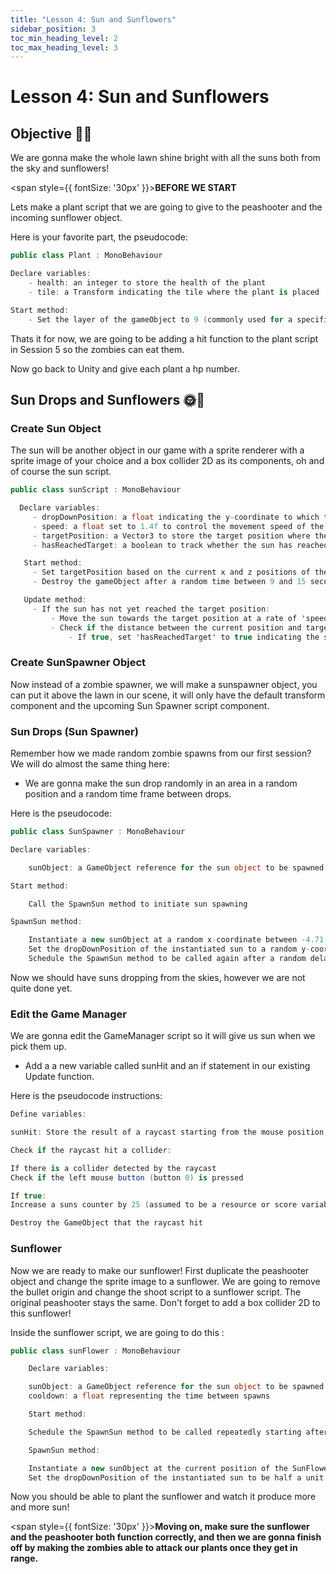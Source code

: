 ---
title: "Lesson 4: Sun and Sunflowers"
sidebar_position: 3
toc_min_heading_level: 2
toc_max_heading_level: 3
---

# Lesson 4: Sun and Sunflowers


## Objective 🧐🗿

We are gonna make the whole lawn shine bright with all the suns both from the sky and sunflowers! 

<span style={{ fontSize: '30px' }}>**BEFORE WE START**</span>

Lets make a plant script that we are going to give to the peashooter and the incoming sunflower object.

Here is your favorite part, the pseudocode:

``` csharp
public class Plant : MonoBehaviour

Declare variables:
    - health: an integer to store the health of the plant
    - tile: a Transform indicating the tile where the plant is placed

Start method:
    - Set the layer of the gameObject to 9 (commonly used for a specific interaction layer in Unity)
```

Thats it for now, we are going to be adding a hit function to the plant script in Session 5 so the zombies can eat them.

Now go back to Unity and give each plant a hp number. 

## Sun Drops and Sunflowers 🌞🌻

### Create Sun Object

The sun will be another object in our game with a sprite renderer with a sprite image of your choice and a box collider 2D as its components, oh and of course the sun script. 

``` csharp
public class sunScript : MonoBehaviour

  Declare variables:
     - dropDownPosition: a float indicating the y-coordinate to which the sun should drop
     - speed: a float set to 1.4f to control the movement speed of the sun
     - targetPosition: a Vector3 to store the target position where the sun should stop
     - hasReachedTarget: a boolean to track whether the sun has reached its target position

   Start method:
     - Set targetPosition based on the current x and z positions of the sun but use dropDownPosition for the y-coordinate
     - Destroy the gameObject after a random time between 9 and 15 seconds

   Update method:
     - If the sun has not yet reached the target position:
         - Move the sun towards the target position at a rate of 'speed * Time.deltaTime'
         - Check if the distance between the current position and target position is less than 0.01
             - If true, set 'hasReachedTarget' to true indicating the sun has stopped moving
```

### Create SunSpawner Object

Now instead of a zombie spawner, we will make a sunspawner object, you can put it above the lawn in our scene, it will only have the default transform component and the upcoming Sun Spawner script component. 

### Sun Drops (Sun Spawner)

Remember how we made random zombie spawns from our first session? We will do almost the same thing here:

- We are gonna make the sun drop randomly in an area in a random position and a random time frame between drops.

Here is the pseudocode:

``` csharp
public class SunSpawner : MonoBehaviour

Declare variables:

    sunObject: a GameObject reference for the sun object to be spawned

Start method:

    Call the SpawnSun method to initiate sun spawning

SpawnSun method:

    Instantiate a new sunObject at a random x-coordinate between -4.71 and 6.9, y-coordinate fixed at 6, and z-coordinate fixed at 0 with no rotation (Quaternion.identity)
    Set the dropDownPosition of the instantiated sun to a random y-coordinate between 2 and -3
    Schedule the SpawnSun method to be called again after a random delay between 3 and 9 seconds
```

Now we should have suns dropping from the skies, however we are not quite done yet. 

### Edit the Game Manager

We are gonna edit the GameManager script so it will give us sun when we pick them up.

- Add a a new variable called sunHit and an if statement in our existing Update function. 

Here is the pseudocode instructions:

``` csharp
Define variables:

sunHit: Store the result of a raycast starting from the mouse position, directed towards an infinite distance, only intersecting with objects on the sunMask layer

Check if the raycast hit a collider:

If there is a collider detected by the raycast
Check if the left mouse button (button 0) is pressed

If true:
Increase a suns counter by 25 (assumed to be a resource or score variable)

Destroy the GameObject that the raycast hit
```

### Sunflower

Now we are ready to make our sunflower! First duplicate the peashooter object and change the sprite image to a sunflower. We are going to remove the bullet origin and change the shoot script to a sunflower script. 
The original peashooter stays the same. Don't forget to add a box collider 2D to this sunflower! 

Inside the sunflower script, we are going to do this :

``` csharp
public class sunFlower : MonoBehaviour

    Declare variables:

    sunObject: a GameObject reference for the sun object to be spawned
    cooldown: a float representing the time between spawns

    Start method:

    Schedule the SpawnSun method to be called repeatedly starting after 'cooldown' seconds and repeating every 'cooldown' seconds

    SpawnSun method:

    Instantiate a new sunObject at the current position of the SunFlower with no rotation (Quaternion.identity)
    Set the dropDownPosition of the instantiated sun to be half a unit below the current y-coordinate of the SunFlower
```

Now you should be able to plant the sunflower and watch it produce more and more sun! 

<span style={{ fontSize: '30px' }}>**Moving on, make sure the sunflower and the peashooter both function correctly, and then we are gonna finish off by making the zombies able to attack our plants once they get in range.**</span>